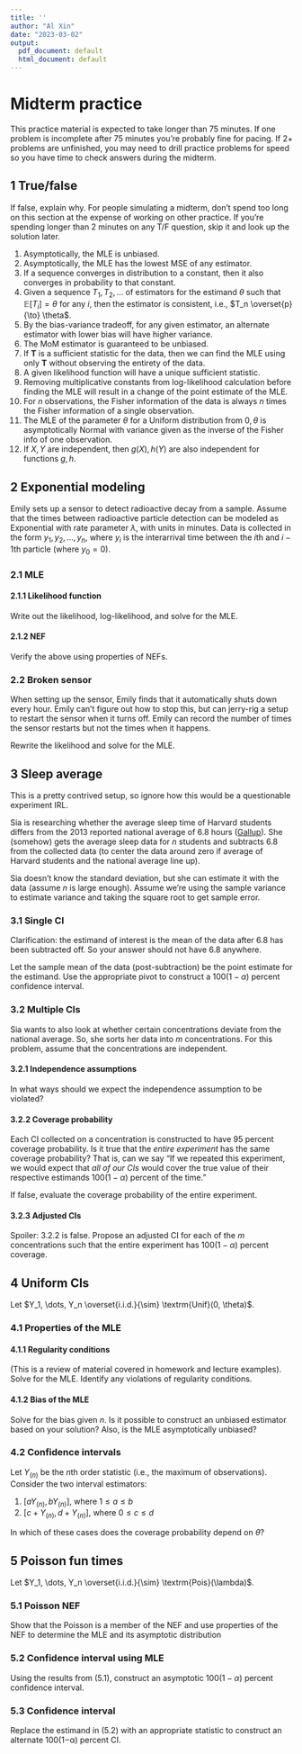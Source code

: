 ```yaml
---
title: ''
author: "Al Xin"
date: "2023-03-02"
output:
  pdf_document: default
  html_document: default
---
```


# Midterm practice

This practice material is expected to take longer than 75 minutes. If one problem is  incomplete after 75 minutes you're probably fine for pacing. If 2+ problems are unfinished, you may need to drill practice problems for speed so you have time to check answers during the midterm. 

## 1 True/false

If false, explain why. For people simulating a midterm, don't spend too long on this section at the expense of working on other practice. If you're spending longer than 2 minutes on any T/F question, skip it and look up the solution later.

1. Asymptotically, the MLE is unbiased.
2. Asymptotically, the MLE has the lowest MSE of any estimator.
3. If a sequence converges in distribution to a constant, then it also converges in probability to that constant. 
4. Given a sequence $T_1, T_2, \dots$ of estimators for the estimand $\theta$ such that $\mathbb{E}[T_i] = \theta$ for any $i$, then the estimator is consistent, i.e., $T_n \overset{p}{\to} \theta$. 
5. By the bias-variance tradeoff, for any given estimator, an alternate estimator with lower bias will have higher variance. 
6. The MoM estimator is guaranteed to be unbiased. 
7. If $\mathbf T$ is a sufficient statistic for the data, then we can find the MLE using only $\mathbf T$ without observing the entirety of the data. 
8. A given likelihood function will have a unique sufficient statistic. 
9. Removing multiplicative constants from log-likelihood calculation before finding the MLE will result in a change of the point estimate of the MLE. 
10. For $n$ observations, the Fisher information of the data is always $n$ times the Fisher information of a single observation. 
11. The MLE of the parameter $\theta$ for a Uniform distribution from $0, \theta$ is asymptotically Normal with variance given as the inverse of the Fisher info of one observation.
12. If $X, Y$ are independent, then $g(X), h(Y)$ are also independent for functions $g, h$. 

## 2 Exponential modeling

Emily sets up a sensor to detect radioactive decay from a sample. Assume that the times between radioactive particle detection can be modeled as Exponential with rate parameter $\lambda$, with units in minutes. Data is collected in the form $y_1, y_2, \dots, y_n$, where $y_i$ is the interarrival time between the $i$th and $i - 1$th particle (where $y_0 = 0$).

### 2.1 MLE

#### 2.1.1 Likelihood function

Write out the likelihood, log-likelihood, and solve for the MLE. 

#### 2.1.2 NEF

Verify the above using properties of NEFs. 

### 2.2 Broken sensor

When setting up the sensor, Emily finds that it automatically shuts down every hour. Emily can't figure out how to stop this, but can jerry-rig a setup to restart the sensor when it turns off. Emily can record the number of times the sensor restarts but not the times when it happens.

Rewrite the likelihood and solve for the MLE. 

## 3 Sleep average

This is a pretty contrived setup, so ignore how this would be a questionable experiment IRL. 

Sia is researching whether the average sleep time of Harvard students differs from the 2013 reported national average of 6.8 hours ([Gallup](https://news.gallup.com/poll/166553/less-recommended-amount-sleep.aspx)). She (somehow) gets the average sleep data for $n$ students and subtracts $6.8$ from the collected data (to center the data around zero if average of Harvard students and the national average line up).

Sia doesn't know the standard deviation, but she can estimate it with the data (assume $n$ is large enough). Assume we're using the sample variance to estimate variance and taking the square root to get sample error. 

### 3.1 Single CI

Clarification: the estimand of interest is the mean of the data after 6.8 has been subtracted off. So your answer should not have 6.8 anywhere. 

Let the sample mean of the data (post-subtraction) be the point estimate for the estimand. Use the appropriate pivot to construct a $100(1 - \alpha)$ percent confidence interval.

### 3.2 Multiple CIs

Sia wants to also look at whether certain concentrations deviate from the national average. So, she sorts her data into $m$ concentrations. For this problem, assume that the concentrations are independent. 

#### 3.2.1 Independence assumptions

In what ways should we expect the independence assumption to be violated?

#### 3.2.2 Coverage probability

Each CI collected on a concentration is constructed to have 95 percent coverage probability. Is it true that the *entire experiment* has the same coverage probability? That is, can we say "If we repeated this experiment, we would expect that *all of our CIs* would cover the true value of their respective estimands $100(1 - \alpha)$ percent of the time." 

If false, evaluate the coverage probability of the entire experiment. 

#### 3.2.3 Adjusted CIs

Spoiler: 3.2.2 is false. Propose an adjusted CI for each of the $m$ concentrations such that the entire experiment has $100(1 - \alpha)$ percent coverage. 

## 4 Uniform CIs

Let $Y_1, \dots, Y_n \overset{i.i.d.}{\sim} \textrm{Unif}(0, \theta)$. 

### 4.1 Properties of the MLE

#### 4.1.1 Regularity conditions

(This is a review of material covered in homework and lecture examples). Solve for the MLE. Identify any violations of regularity conditions. 

#### 4.1.2 Bias of the MLE

Solve for the bias given $n$. Is it possible to construct an unbiased estimator based on your solution? Also, is the MLE asymptotically unbiased? 

### 4.2 Confidence intervals

Let $Y_{(n)}$ be the $n$th order statistic (i.e., the maximum of observations). Consider the two interval estimators: 

1. $[a Y_{(n)}, b Y_{(n)}]$, where $1 \leq a \leq b$
2. $[c + Y_{(n)}, d + Y_{(n)}]$, where $0 \leq c \leq d$

In which of these cases does the coverage probability depend on $\theta$?

## 5 Poisson fun times

Let $Y_1, \dots, Y_n \overset{i.i.d.}{\sim} \textrm{Pois}(\lambda)$.

### 5.1 Poisson NEF

Show that the Poisson is a member of the NEF and use properties of the NEF to determine the MLE and its asymptotic distribution

### 5.2 Confidence interval using MLE

Using the results from (5.1), construct an asymptotic $100(1 - \alpha)$ percent confidence interval. 

### 5.3 Confidence interval 

Replace the estimand in (5.2) with an appropriate statistic to construct an alternate 100(1−α) percent CI.